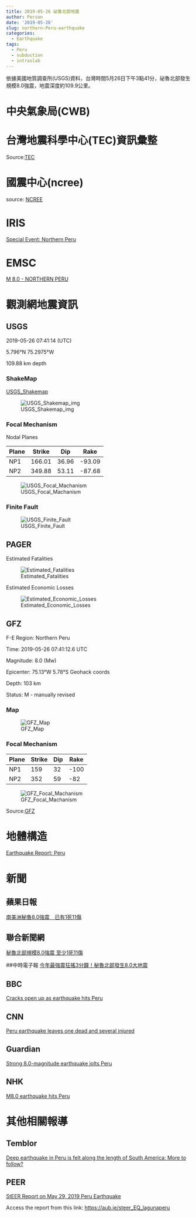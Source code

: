 ```yaml
---
title: 2019-05-26 祕魯北部地震
author: Person
date: '2019-05-26'
slug: northern-Peru-earthquake
categories:
  - Earthquake
tags:
  - Peru
  - subduction
  - intraslab
---
```


依據美國地質調查所(USGS)資料，台灣時間5月26日下午3點41分，祕魯北部發生規模8.0強震，地震深度約109.9公里。

# 中央氣象局(CWB)

[]()


# 台灣地震科學中心(TEC)資訊彙整

[]()


Source:[TEC](http://tec.earth.sinica.edu.tw/new_web/index.php)


# 國震中心(ncree)

[]()

source: [NCREE](http://www.ncree.org/)

# IRIS

[Special Event: Northern Peru](https://ds.iris.edu/ds/nodes/dmc/specialevents/2019/05/26/northern-peru/)


# EMSC

[M 8.0 - NORTHERN PERU](https://www.emsc-csem.org/Earthquake/earthquake.php?id=767801)


# 觀測網地震資訊

## USGS

2019-05-26 07:41:14 (UTC)

5.796°N 75.2975°W

109.88 km depth

### ShakeMap

[USGS_Shakemap](https://earthquake.usgs.gov/earthquakes/eventpage/us60003sc0/shakemap/intensity)

![USGS_Shakemap_img](images/20190526/us60003sc0_intensity.jpg)

### Focal Mechanism

Nodal Planes

| Plane | Strike | Dip  | Rake |
| ----- | ------ | ---- | ---- |
| NP1   | 166.01 | 36.96  | -93.09  |
| NP2   | 349.88 | 53.11  | -87.68  |

![USGS_Focal_Machanism](images/20190526/us60003sc0_moment-tensor.png)

### Finite Fault

![USGS_Finite_Fault](images/20190526/us60003sc0_finite_fault.png)

## PAGER

Estimated Fatalities

![Estimated_Fatalities](images/20190526/us60003sc0_alertfatal_small.png)

Estimated Economic Losses

![Estimated_Economic_Losses](images/20190526/us60003sc0_alertecon_small.png)


## GFZ

F-E Region:	Northern Peru	

Time:	2019-05-26 07:41:12.6 UTC

Magnitude:	8.0 (Mw)

Epicenter:	75.13°W  5.78°S  Geohack coords

Depth:	103 km

Status:	M - manually revised

### Map
![GFZ_Map](images/20190526/gfz2019kfne.jpg)

### Focal Mechanism

| Plane | Strike | Dip  | Rake |
| ----- | ------ | ---- | ---- |
|  NP1  |  159   |  32  | -100 |
|  NP2  |  352   |  59  |  -82 |

![GFZ_Focal_Machanism](images/20190526/gfz2019kfne_bb.png)

Source:[GFZ](http://geofon.gfz-potsdam.de/eqinfo/event.php?id=gfz2019kfne)

# 地體構造

[Earthquake Report: Peru](http://earthjay.com/?p=8541)


# 新聞

## 蘋果日報
[南美洲秘魯8.0強震　已有1死11傷](https://tw.appledaily.com/new/realtime/20190526/1573422/)

## 聯合新聞網
[秘魯北部規模8.0強震 至少1死11傷](https://udn.com/news/story/6809/3836168)

##中時電子報
[今年最強震狂搖3分鐘！秘魯北部發生8.0大地震](https://www.chinatimes.com/realtimenews/20190526001771-260408?chdtv)

## BBC
[Cracks open up as earthquake hits Peru](https://www.bbc.com/news/av/world-latin-america-48420191/cracks-open-up-as-earthquake-hits-peru)

## CNN
[Peru earthquake leaves one dead and several injured](https://edition.cnn.com/2019/05/26/americas/peru-earthquake-may-intl/index.html)

## Guardian
[Strong 8.0-magnitude earthquake jolts Peru](https://guardian.ng/news/world/strong-8-0-magnitude-earthquake-jolts-peru/)

## NHK
[M8.0 earthquake hits Peru](https://www3.nhk.or.jp/nhkworld/en/news/20190526_23/)

# 其他相關報導

## Temblor
[Deep earthquake in Peru is felt along the length of South America: More to follow?](http://temblor.net/earthquake-insights/deep-earthquake-in-peru-is-felt-along-the-length-of-south-america-8710/)

## PEER
[StEER Report on May 29, 2019 Peru Earthquake](https://peer.berkeley.edu/news/steer-report-may-29-2019-peru-earthquake)

Access the report from this link: [https://aub.ie/steer_EQ_lagunaperu](https://aub.ie/steer_EQ_lagunaperu)